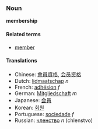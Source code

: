 ===Noun===
'''membership'''

====Related terms====
*[[member]]

====Translations====
*Chinese: [[會員資格]], [[会员资格]]
*Dutch: [[lidmaatschap]] ''n''
*French: [[adhésion]] ''f''
*German: [[Mitgliedschaft]] ''m''
*Japanese: [[会員]]
*Korean: [[회원]]
*Portuguese: [[sociedade]] ''f''
*Russian: [[членство]] ''n'' (chlenstvo)
